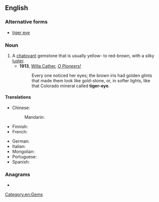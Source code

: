 ==English==

===Alternative forms===
* [[tiger eye]]

{{wikipedia}}

===Noun===
{{en-noun|head=[[tiger]]'s [[eye]]}}

# A [[chatoyant]] gemstone that is usually yellow- to red-brown, with a silky [[luster]].
#* '''1913''', [[w:Willa Cather|Willa Cather]], ''[[s:O Pioneers!|O Pioneers!]]''
#*: Every one noticed her eyes; the brown iris had golden glints that made them look like gold-stone, or, in softer lights, like that Colorado mineral called '''tiger-eye'''.

====Translations====
{{trans-top|chatoyant gemstone}}
* Chinese:
*: Mandarin: {{t+|cmn|虎眼石|tr=hǔyǎnshí}}
* Finnish: {{t|fi|tiikerinsilmä}}
* French: {{t+|fr|œil-de-tigre|m}}
{{trans-mid}}
* German: {{t+|de|Tigerauge|f}}
* Italian: {{t|it|occhio di tigre|m}}
* Mongolian: {{t|mn|барын нүд}}
* Portuguese: {{t|pt|olho de tigre|m}}
* Spanish: {{t|es|ojo de tigre|m}}
{{trans-bottom}}

===Anagrams===
* {{anagrams|en|geyserite}}

[[Category:en:Gems]]